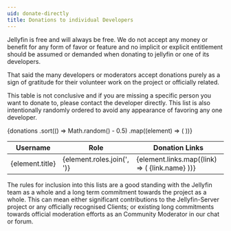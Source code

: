 ```yaml
---
uid: donate-directly
title: Donations to individual Developers
---
```



Jellyfin is free and will always be free. We do not accept any money or benefit for any form of favor or feature and no implicit or explicit entitlement should be assumed or demanded when donating to jellyfin or one of its developers.

That said the many developers or moderators accept donations purely as a sign of gratitude for their volunteer work on the project or officially related.

This table is not conclusive and if you are missing a specific person you want to donate to, please contact the developer directly.
This list is also intentionally randomly ordered to avoid any appearance of favoring any one developer.

<table>
  <thead>
    <th>Username</th>
    <th>Role</th>
    <th>Donation Links</th>
  </thead>
  <tbody>
    {donations
      .sort(() => Math.random() - 0.5)
      .map((element) => (
        <tr>
          <td>{element.title}</td>
          <td>{element.roles.join(', ')}</td>
          <td>
            {element.links.map((link) => (
              <Link to={link.url}>{link.name}</Link>
            ))}
          </td>
        </tr>
      ))}
  </tbody>
</table>

The rules for inclusion into this lists are a good standing with the Jellyfin team as a whole and a long term commitment towards the project as a whole.
This can mean either significant contributions to the Jellyfin-Server project or any officially recognised Clients; or existing long commitments towards official moderation efforts as an Community Moderator in our chat or forum.
